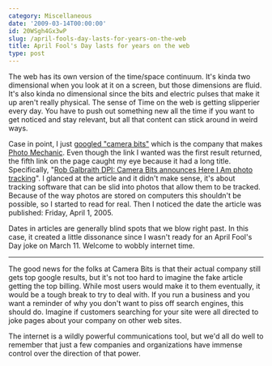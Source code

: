 ```yaml
---
category: Miscellaneous
date: '2009-03-14T00:00:00'
id: 20WSgh4Gx3wP
slug: /april-fools-day-lasts-for-years-on-the-web
title: April Fool's Day lasts for years on the web
type: post
---
```


The web has its own version of the time/space continuum. It's kinda
two dimensional when you look at it on a screen, but those
dimensions are fluid. It's also kinda no dimensional since the bits
and electric pulses that make it up aren't really physical. The
sense of Time on the web is getting slipperier every day. You have
to push out something new all the time if you want to get noticed
and stay relevant, but all that content can stick around in weird
ways.

Case in point, I just
[googled "camera bits"](http://www.google.com/search?q=camera+bits)
which is the company that makes
[Photo Mechanic](http://www.camerabits.com/site/brochure.html).
Even though the link I wanted was the first result returned, the
fifth link on the page caught my eye because it had a long title.
Specifically,
"[Rob Galbraith DPI: Camera Bits announces Here I Am photo tracking](http://www.robgalbraith.com/bins/content_page.asp?cid=7-6466-7715)".
I glanced at the article and it didn't make sense, it's about
tracking software that can be slid into photos that allow them to
be tracked. Because of the way photos are stored on computers this
shouldn't be possible, so I started to read for real. Then I
noticed the date the article was published: Friday, April 1, 2005.

Dates in articles are generally blind spots that we blow right
past. In this case, it created a little dissonance since I wasn't
ready for an April Fool's Day joke on March 11. Welcome to wobbly
internet time.


* * * * *

The good news for the folks at Camera Bits is that their actual
company still gets top google results, but it's not too hard to
imagine the fake article getting the top billing. While most users
would make it to them eventually, it would be a tough break to try
to deal with. If you run a business and you want a reminder of why
you don't want to piss off search engines, this should do. Imagine
if customers searching for your site were all directed to joke
pages about your company on other web sites.

The internet is a wildly powerful communications tool, but we'd all
do well to remember that just a few companies and organizations
have immense control over the direction of that power.